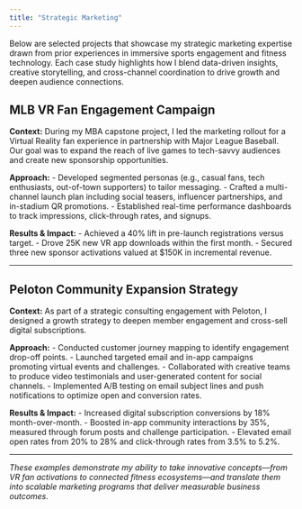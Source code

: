 ```yaml
---
title: "Strategic Marketing"
---
```


Below are selected projects that showcase my strategic marketing expertise drawn from prior experiences in immersive sports engagement and fitness technology. Each case study highlights how I blend data-driven insights, creative storytelling, and cross-channel coordination to drive growth and deepen audience connections.

## MLB VR Fan Engagement Campaign

**Context:** During my MBA capstone project, I led the marketing rollout for a Virtual Reality fan experience in partnership with Major League Baseball. Our goal was to expand the reach of live games to tech-savvy audiences and create new sponsorship opportunities.

**Approach:** - Developed segmented personas (e.g., casual fans, tech enthusiasts, out-of-town supporters) to tailor messaging. - Crafted a multi-channel launch plan including social teasers, influencer partnerships, and in-stadium QR promotions. - Established real-time performance dashboards to track impressions, click-through rates, and signups.

**Results & Impact:** - Achieved a 40% lift in pre-launch registrations versus target. - Drove 25K new VR app downloads within the first month. - Secured three new sponsor activations valued at \$150K in incremental revenue.

------------------------------------------------------------------------

## Peloton Community Expansion Strategy

**Context:** As part of a strategic consulting engagement with Peloton, I designed a growth strategy to deepen member engagement and cross-sell digital subscriptions.

**Approach:** - Conducted customer journey mapping to identify engagement drop-off points. - Launched targeted email and in-app campaigns promoting virtual events and challenges. - Collaborated with creative teams to produce video testimonials and user-generated content for social channels. - Implemented A/B testing on email subject lines and push notifications to optimize open and conversion rates.

**Results & Impact:** - Increased digital subscription conversions by 18% month-over-month. - Boosted in-app community interactions by 35%, measured through forum posts and challenge participation. - Elevated email open rates from 20% to 28% and click-through rates from 3.5% to 5.2%.

------------------------------------------------------------------------

*These examples demonstrate my ability to take innovative concepts—from VR fan activations to connected fitness ecosystems—and translate them into scalable marketing programs that deliver measurable business outcomes.*
